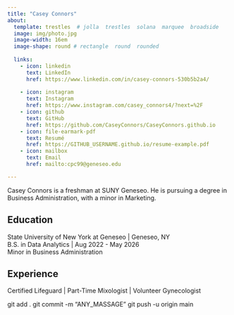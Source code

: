 ```yaml
---
title: "Casey Connors" 
about:
  template: trestles  # jolla  trestles  solana  marquee  broadside
  image: img/photo.jpg
  image-width: 16em
  image-shape: round # rectangle  round  rounded
  
  links:
    - icon: linkedin
      text: LinkedIn
      href: https://www.linkedin.com/in/casey-connors-530b5b2a4/
      
    - icon: instagram
      text: Instagram
      href: https://www.instagram.com/casey_connors4/?next=%2F
    - icon: github
      text: GitHub
      href: https://github.com/CaseyConnors/CaseyConnors.github.io
    - icon: file-earmark-pdf
      text: Resumé
      href: https://GITHUB_USERNAME.github.io/resume-example.pdf
    - icon: mailbox
      text: Email
      href: mailto:cpc99@geneseo.edu

---
```




Casey Connors is a freshman at SUNY Geneseo. He is pursuing a degree in Business Administration, with a minor in Marketing.

## Education

State University of New York at Geneseo | Geneseo, NY <br>
B.S. in Data Analytics | Aug 2022 - May 2026 <br>
Minor in Business Administration 

## Experience

Certified Lifeguard | Part-Time Mixologist | Volunteer Gynecologist 


git add .
git commit -m “ANY_MASSAGE”
git push -u origin main